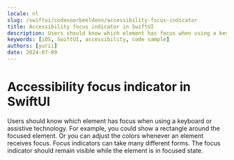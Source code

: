 ```yaml
---
locale: nl
slug: /swiftui/codevoorbeeldenn/accessibility-focus-indicator
title: Accessibility focus indicator in SwiftUI
description: Users should know which element has focus when using a keyboard or assistive technology.
keywords: [iOS, SwiftUI, accessibility, code sample]
authors: [yurii]
date: 2024-07-09
---
```


# Accessibility focus indicator in SwiftUI

Users should know which element has focus when using a keyboard or assistive technology. For example, you could show a rectangle around the focused element. Or you can adjust the colors whenever an element receives focus. Focus indicators can take many different forms. The focus indicator should remain visible while the element is in focused state.

<CodeSample id="accessibility-focus-indicator" framework="swiftui" locale="nl"/>
